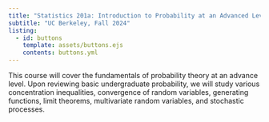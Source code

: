 ```yaml
---
title: "Statistics 201a: Introduction to Probability at an Advanced Level"
subtitle: "UC Berkeley, Fall 2024"
listing:
  - id: buttons
    template: assets/buttons.ejs
    contents: buttons.yml
---
```


::: {#buttons}
:::

This course will cover the fundamentals of probability theory at an advance level.  Upon reviewing basic undergraduate probability, we will study various concentration inequalities, convergence of random variables, generating functions, limit theorems, multivariate random variables, and stochastic processes.